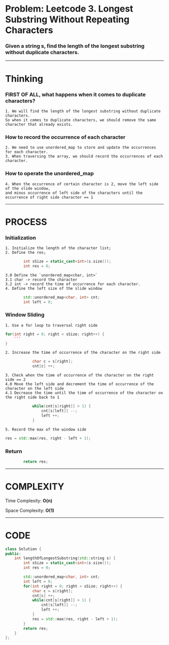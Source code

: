 # Problem: Leetcode 3. Longest Substring Without Repeating Characters

### Given a string s, find the length of the longest substring without duplicate characters.

---

# Thinking

### FIRST OF ALL, what happens when it comes to duplicate characters?
    1. We will find the length of the longest substring without duplicate characters. 
    So when it comes to duplicate characters, we should remove the same character that already exists.
### How to record the occurrence of each character
    2. We need to use unordered_map to store and update the occurrences for each character.
    3. When traversing the array, we should record the occurrences of each character.
### How to operate the unordered_map
    4. When the occurrence of certain character is 2, move the left side of the slide window,
    and minus occurrence of left side of the characters until the occurrence of right side character == 1

---

# PROCESS
### Initialization
    1. Initialize the length of the character list;
    2. Define the res;
```C++
        int sSize = static_cast<int>(s.size());
        int res = 0;
```
    3.0 Define the `unordered_map<char, int>`
    3.1 char -> record the character
    3.2 int -> record the time of occurrence for each character.
    4. Define the left size of the slide window
```C++
        std::unordered_map<char, int> cnt;
        int left = 0;
```

### Window Sliding
    1. Use a for loop to traversal right side
```C++
for(int right = 0; right < sSize; right++) {
    ```
}
```
    2. Increase the time of occurrence of the character on the right side
```C++
            char c = s[right];
            cnt[c] ++;
```
    3. Check when the time of occurrence of the character on the right side == 2
    4.0 Move the left side and decrement the time of occurrence of the character on the left side
    4.1 Decrease the time until the time of occurrence of the character on the right side back to 1
```C++
            while(cnt[s[right]] > 1) {
                cnt[s[left]] --;
                left ++;
            }
```
    5. Record the max of the window side 
```C++
res = std::max(res, right - left + 1);
```
### Return
```C++
        return res;
```

---

# COMPLEXITY
Time Complexity: **O(n)**

Space Complexity: **O(1)**

---

# CODE
```C++
class Solution {
public:
    int lengthOfLongestSubstring(std::string s) {
        int sSize = static_cast<int>(s.size());
        int res = 0;

        std::unordered_map<char, int> cnt;
        int left = 0;
        for(int right = 0; right < sSize; right++) {
            char c = s[right];
            cnt[c] ++;
            while(cnt[s[right]] > 1) {
                cnt[s[left]] --;
                left ++;
            }
            res = std::max(res, right - left + 1);
        }
        return res;
    }
};
```